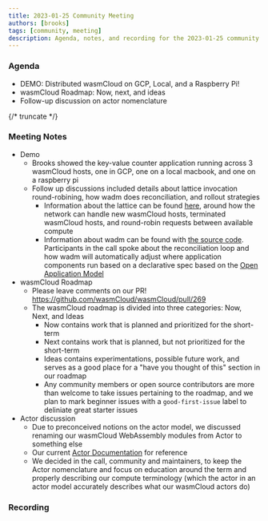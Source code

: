 ```yaml
---
title: 2023-01-25 Community Meeting
authors: [brooks]
tags: [community, meeting]
description: Agenda, notes, and recording for the 2023-01-25 community meeting
---
```



### Agenda

- DEMO: Distributed wasmCloud on GCP, Local, and a Raspberry Pi!
- wasmCloud Roadmap: Now, next, and ideas
- Follow-up discussion on actor nomenclature

{/* truncate */}

### Meeting Notes

- Demo
  - Brooks showed the key-value counter application running across 3 wasmCloud hosts, one in GCP, one on a local macbook, and one on a raspberry pi
  - Follow up discussions included details about lattice invocation round-robining, how wadm does reconciliation, and rollout strategies
    - Information about the lattice can be found [here](https://wasmcloud.com/docs/reference/lattice/), around how the network can handle new wasmCloud hosts, terminated wasmCloud hosts, and round-robin requests between available compute
    - Information about wadm can be found with [the source code](https://github.com/wasmcloud/wadm). Participants in the call spoke about the reconciliation loop and how wadm will automatically adjust where application components run based on a declarative spec based on the [Open Application Model](https://oam.dev/)
- wasmCloud Roadmap
  - Please leave comments on our PR! https://github.com/wasmCloud/wasmCloud/pull/269
  - The wasmCloud roadmap is divided into three categories: Now, Next, and Ideas
    - Now contains work that is planned and prioritized for the short-term
    - Next contains work that is planned, but not prioritized for the short-term
    - Ideas contains experimentations, possible future work, and serves as a good place for a "have you thought of this" section in our roadmap
    - Any community members or open source contributors are more than welcome to take issues pertaining to the roadmap, and we plan to mark beginner issues with a `good-first-issue` label to deliniate great starter issues
- Actor discussion
  - Due to preconceived notions on the actor model, we discussed renaming our wasmCloud WebAssembly modules from Actor to something else
  - Our current [Actor Documentation](https://wasmcloud.com/docs/reference/host-runtime/actors) for reference
  - We decided in the call, community and maintainers, to keep the Actor nomenclature and focus on education around the term and properly describing our compute terminology (which the actor in an actor model accurately describes what our wasmCloud actors do)

### Recording

<ReactPlayer url='https://youtu.be/Ua07aKGWPOI' controls />

